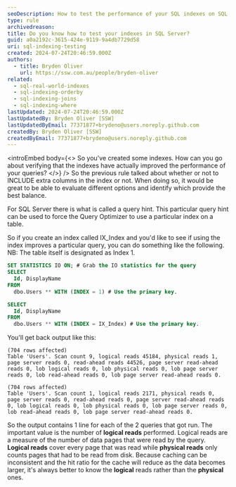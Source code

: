 ```yaml
---
seoDescription: How to test the performance of your SQL indexes on SQL Server
type: rule
archivedreason:
title: Do you know how to test your indexes in SQL Server?
guid: a0a2192c-3615-424e-9119-9a4db7729d58
uri: sql-indexing-testing
created: 2024-07-24T20:46:59.000Z
authors:
  - title: Bryden Oliver
    url: https://ssw.com.au/people/bryden-oliver
related:
  - sql-real-world-indexes
  - sql-indexing-orderby
  - sql-indexing-joins
  - sql-indexing-where
lastUpdated: 2024-07-24T20:46:59.000Z
lastUpdatedBy: Bryden Oliver [SSW]
lastUpdatedByEmail: 77371877+brydeno@users.noreply.github.com
createdBy: Bryden Oliver [SSW]
createdByEmail: 77371877+brydeno@users.noreply.github.com
---
```


<introEmbed
  body={<>
So you've created some indexes. How can you go about verifying that the indexes have actually improved the performance of your queries?
  </>}
/>
So the previous rule talked about whether or not to INCLUDE extra columns in the index or not. When doing so, it would be great to be able to evaluate different options and identify which provide the best balance.

For SQL Server there is what is called a query hint. This particular query hint can be used to force the Query Optimizer to use a particular index on a table.

So if you create an index called IX_Index and you'd like to see if using the index improves a particular query, you can do something like the following. NB: The table itself is designated as Index 1.

```sql
SET STATISTICS IO ON; # Grab the IO statistics for the query
SELECT
  Id, DisplayName
FROM
  dbo.Users ** WITH (INDEX = 1) # Use the primary key.

SELECT
  Id, DisplayName
FROM
  dbo.Users ** WITH (INDEX = IX_Index) # Use the primary key.
```

You'll get back output like this:

```text
(704 rows affected)
Table 'Users'. Scan count 9, logical reads 45184, physical reads 1, page server reads 0, read-ahead reads 44526, page server read-ahead reads 0, lob logical reads 0, lob physical reads 0, lob page server reads 0, lob read-ahead reads 0, lob page server read-ahead reads 0.

(704 rows affected)
Table 'Users'. Scan count 1, logical reads 2171, physical reads 0, page server reads 0, read-ahead reads 0, page server read-ahead reads 0, lob logical reads 0, lob physical reads 0, lob page server reads 0, lob read-ahead reads 0, lob page server read-ahead reads 0.
```

So the output contains 1 line for each of the 2 queries that got run. The important value is the number of **logical reads** performed. Logical reads are a measure of the number of data pages that were read by the query. **Logical reads** cover every page that was read while **physical reads** only counts pages that had to be read from disk. Because caching can be inconsistent and the hit ratio for the cache will reduce as the data becomes larger, it's always better to know the **logical** reads rather than the **physical** ones.
